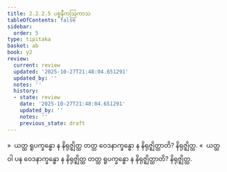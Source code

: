 ```yaml
---
title: 2.2.2.5 ပစ္စနီကဩကာသ
tableOfContents: false
sidebar:
  order: 5
type: tipitaka
basket: ab
book: y2
review:
  current: review
  updated: '2025-10-27T21:48:04.651291'
  updated_by: ''
  notes: ''
  history:
  - state: review
    date: '2025-10-27T21:48:04.651291'
    updated_by: ''
    notes: ''
    previous_state: draft
---
```



<ReviewStatus review={frontmatter.review} showDetails={true} />

<HypothesisAnnotation frontmatter={frontmatter} />

<DynamicBreadcrumb />

<Division number="114" book="y2" e="ch" v="33" p="47">

<Paragraph number="697" book="y2">
»  ယတ္ထ ရူပက္ခန္ဓော န နိရုဇ္ဈိတ္ထ တတ္ထ ဝေဒနာက္ခန္ဓော န နိရုဇ္ဈိတ္ထာတိ? နိရုဇ္ဈိတ္ထ.
</Paragraph>

<Paragraph number="698" book="y2">
«  ယတ္ထ ဝါ ပန ဝေဒနာက္ခန္ဓော န နိရုဇ္ဈိတ္ထ တတ္ထ ရူပက္ခန္ဓော န နိရုဇ္ဈိတ္ထာတိ? နိရုဇ္ဈိတ္ထ.
</Paragraph>
</Division>
